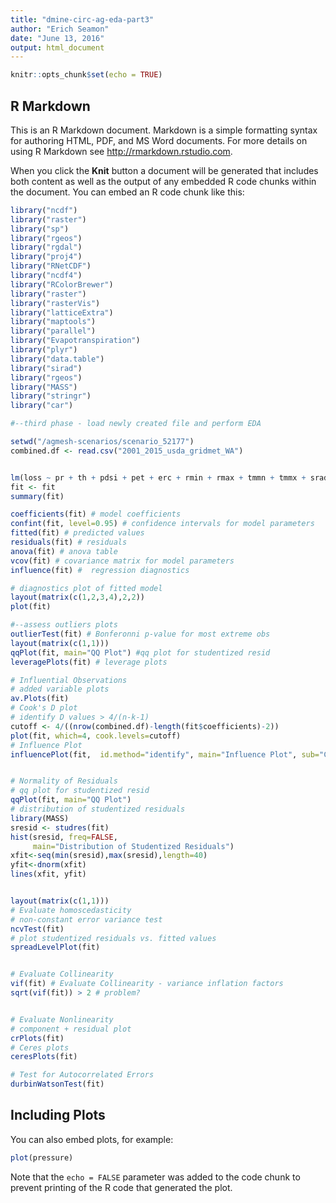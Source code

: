 ```yaml
---
title: "dmine-circ-ag-eda-part3"
author: "Erich Seamon"
date: "June 13, 2016"
output: html_document
---
```


```r
knitr::opts_chunk$set(echo = TRUE)
```

## R Markdown

This is an R Markdown document. Markdown is a simple formatting syntax for authoring HTML, PDF, and MS Word documents. For more details on using R Markdown see <http://rmarkdown.rstudio.com>.

When you click the **Knit** button a document will be generated that includes both content as well as the output of any embedded R code chunks within the document. You can embed an R code chunk like this:

```r

library("ncdf")
library("raster")
library("sp")
library("rgeos")
library("rgdal")
library("proj4")
library("RNetCDF")
library("ncdf4")
library("RColorBrewer")
library("raster")
library("rasterVis")
library("latticeExtra")
library("maptools")
library("parallel")
library("Evapotranspiration")
library("plyr")
library("data.table")
library("sirad")
library("rgeos")
library("MASS")
library("stringr")
library("car")

#--third phase - load newly created file and perform EDA

setwd("/agmesh-scenarios/scenario_52177")
combined.df <- read.csv("2001_2015_usda_gridmet_WA")


lm(loss ~ pr + th + pdsi + pet + erc + rmin + rmax + tmmn + tmmx + srad + sph + vs + fm1000 + fm100 + bi, data=combined.df)
fit <- fit
summary(fit)

coefficients(fit) # model coefficients
confint(fit, level=0.95) # confidence intervals for model parameters
fitted(fit) # predicted values
residuals(fit) # residuals
anova(fit) # anova table
vcov(fit) # covariance matrix for model parameters
influence(fit) #  regression diagnostics

# diagnostics plot of fitted model 
layout(matrix(c(1,2,3,4),2,2))
plot(fit)

#--assess outliers plots
outlierTest(fit) # Bonferonni p-value for most extreme obs
layout(matrix(c(1,1)))
qqPlot(fit, main="QQ Plot") #qq plot for studentized resid 
leveragePlots(fit) # leverage plots

# Influential Observations
# added variable plots 
av.Plots(fit)
# Cook's D plot
# identify D values > 4/(n-k-1) 
cutoff <- 4/((nrow(combined.df)-length(fit$coefficients)-2)) 
plot(fit, which=4, cook.levels=cutoff)
# Influence Plot 
influencePlot(fit,	id.method="identify", main="Influence Plot", sub="Circle size is proportial to Cook's Distance" )


# Normality of Residuals
# qq plot for studentized resid
qqPlot(fit, main="QQ Plot")
# distribution of studentized residuals
library(MASS)
sresid <- studres(fit) 
hist(sresid, freq=FALSE, 
     main="Distribution of Studentized Residuals")
xfit<-seq(min(sresid),max(sresid),length=40) 
yfit<-dnorm(xfit) 
lines(xfit, yfit)


layout(matrix(c(1,1)))
# Evaluate homoscedasticity
# non-constant error variance test
ncvTest(fit)
# plot studentized residuals vs. fitted values 
spreadLevelPlot(fit)


# Evaluate Collinearity
vif(fit) # Evaluate Collinearity - variance inflation factors 
sqrt(vif(fit)) > 2 # problem?


# Evaluate Nonlinearity
# component + residual plot 
crPlots(fit)
# Ceres plots 
ceresPlots(fit)

# Test for Autocorrelated Errors
durbinWatsonTest(fit)


```

## Including Plots

You can also embed plots, for example:

```r
plot(pressure)
```

Note that the `echo = FALSE` parameter was added to the code chunk to prevent printing of the R code that generated the plot.
